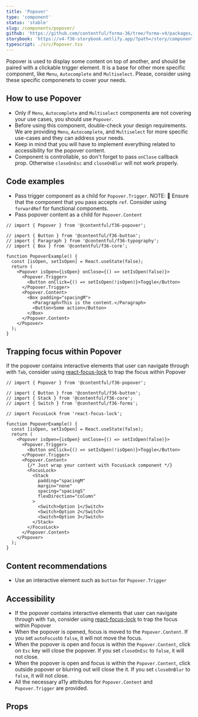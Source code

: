 ```yaml
---
title: 'Popover'
type: 'component'
status: 'stable'
slug: /components/popover/
github: 'https://github.com/contentful/forma-36/tree/forma-v4/packages/components/popover'
storybook: 'https://v4-f36-storybook.netlify.app/?path=/story/components-popover--basic'
typescript: ./src/Popover.tsx
---
```


Popover is used to display some content on top of another, and should be paired with a clickable trigger element.
It is a base for other more specific component, like `Menu`, `Autocomplete` and `Multiselect`. Please, consider using these specific componenets to cover your needs.

## How to use Popover

- Only if `Menu`, `Autocomplete` and `Multiselect` components are not covering your use cases, you should use `Popover`.
- Before using this component, double-check your design requirements. We are providing `Menu`, `Autocomplete`, and `Multiselect` for more specific use-cases and they can address your needs.
- Keep in mind that you will have to implement everything related to accessibility for the popover content.
- Component is controllable, so don't forget to pass `onClose` callback prop. Otherwise `closeOnEsc` and `closeOnBlur` will not work properly.

## Code examples

- Pass trigger component as a child for `Popover.Trigger`.
  NOTE: 🚨 Ensure that the component that you pass accepts `ref`. Consider using `forwardRef` for functional components.
- Pass popover content as a child for `Popover.Content`

```tsx
// import { Popover } from '@contentful/f36-popover';

// import { Button } from '@contentful/f36-button';
// import { Paragraph } from '@contentful/f36-typography';
// import { Box } from '@contentful/f36-core';

function PopoverExample() {
  const [isOpen, setIsOpen] = React.useState(false);
  return (
    <Popover isOpen={isOpen} onClose={() => setIsOpen(false)}>
      <Popover.Trigger>
        <Button onClick={() => setIsOpen(!isOpen)}>Toggle</Button>
      </Popover.Trigger>
      <Popover.Content>
        <Box padding="spacingM">
          <Paragraph>This is the content.</Paragraph>
          <Button>Some action</Button>
        </Box>
      </Popover.Content>
    </Popover>
  );
}
```

## Trapping focus within Popover

If the popover contains interactive elements that user can navigate through with `Tab`,
consider using [react-focus-lock](https://github.com/theKashey/react-focus-lock) to trap the focus within Popover

```tsx static=true
// import { Popover } from '@contentful/f36-popover';

// import { Button } from '@contentful/f36-button';
// import { Stack } from '@contentful/f36-core';
// import { Switch } from '@contentful/f36-forms';

// import FocusLock from 'react-focus-lock';

function PopoverExample() {
  const [isOpen, setIsOpen] = React.useState(false);
  return (
    <Popover isOpen={isOpen} onClose={() => setIsOpen(false)}>
      <Popover.Trigger>
        <Button onClick={() => setIsOpen(!isOpen)}>Toggle</Button>
      </Popover.Trigger>
      <Popover.Content>
        {/* Just wrap your content with FocusLock component */}
        <FocusLock>
          <Stack
            padding="spacingM"
            margin="none"
            spacing="spacingS"
            flexDirection="column"
          >
            <Switch>Option 1</Switch>
            <Switch>Option 2</Switch>
            <Switch>Option 3</Switch>
          </Stack>
        </FocusLock>
      </Popover.Content>
    </Popover>
  );
}
```

## Content recommendations

- Use an interactive element such as `button` for `Popover.Trigger`

## Accessibility

- If the popover contains interactive elements that user can navigate through with `Tab`, consider using [react-focus-lock](https://github.com/theKashey/react-focus-lock) to trap the focus within Popover
- When the popover is opened, focus is moved to the `Popover.Content`. If you set `autoFocus`to `false`, it will not move the focus.
- When the popover is open and focus is within the `Popover.Content`, click on `Esc` key will close the popover. If you set `closeOnEsc` to `false`, it will not close.
- When the popover is open and focus is within the `Popover.Content`, click outside popover or blurring out will close the it. If you set `closeOnBlur` to `false`, it will not close.
- All the necessary a11y attributes for `Popover.Content` and `Popover.Trigger` are provided.

## Props


<Props of="Popover" />
